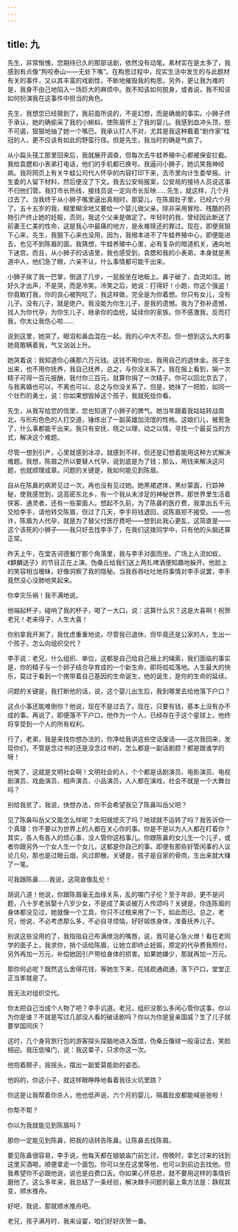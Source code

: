 ```yaml
---
---
---
```

title: 九
---




先生，非常惭愧，您期待已久的那部话剧，依然没有动笔。素材实在是太多了，我感到有点像“狗咬泰山——无处下嘴”。在构思过程中，现实生活中发生的与此题材有关的事件，又以其丰富的戏剧性，不断地摧毁我的构思。另外，更让我为难的是，我身不由己地陷入一场巨大的麻烦中。我不知该如何脱身，或者说，我不知该如何扮演我在这事件中担当的角色。

先生，我想您已经猜到了，我前面所说的，不是幻想，而是确凿的事实。小狮子终于承认，她的确偷采了我的小蝌蚪，使陈眉怀上了我的婴儿。我感到血冲头顶，怒不可遏，狠狠地抽了她一个嘴巴。我承认打人不对，尤其是我这种戴着“剧作家”桂冠的人，更不应该有如此的野蛮行径。但是先生，我当时的确是气疯了。

从小扁头筏工那里回来后，我就展开调查，但每次去牛蛙养殖中心都被保安拦截。我给袁腮和小表弟打电话，他们的手机都已换号。我逼问小狮子，她讥笑我神经病。我将网页上有关牛蛙公司代人怀孕的内容打印下来，去市里向计生委举报。计生委的人留下材料，然后便没了下文。我去公安局报案，公安局的接待人员说这事不归他们管。我打市长热线，接线员说一定向市长反映……先生，就这样，几个月过去了。当我终于从小狮子嘴里逼出真相时，那婴儿，在陈眉肚子里，已经六个月了。五十五岁的我，糊里糊涂地又要给一个婴儿做父亲。除非采用冒险、残酷的药物引产终止她的妊娠，否则，我这个父亲是做定了。年轻时的我，曾经因此断送了前妻王仁美的性命，这是我心中最痛的地方，是永难赎还的罪过。现在，即便我狠下心来，先生，我狠下心来也没用，因为，我根本进不了牛蛙养殖中心，即便能进去，也见不到陈眉的面。我猜想，牛蛙养殖中心里，必有复杂的暗道机关，通向地下迷宫。而且，从小狮子的话语里，我也感受到，袁腮和我的小表弟，本身就是黑道中人，他们急了眼，六亲不认，什么事情都可能干出来。

小狮子挨了我一巴掌，倒退了几步，一屁股坐在地板上。鼻子破了，血流如注。她好久才出声，不是哭，而是冷笑。冷笑之后，她说：打得好！小跑，你这个强盗！你竟敢打我，你的良心被狗吃了。我这样做，完全是为你着想。你只有女儿，没有儿子。没有儿子，就是绝户。我没能为你生儿子，是我的遗憾。我为了弥补遗憾，找人为你代孕，为你生儿子，继承你的血统，延续你的家族。你不感激我，反而打我，你太让我伤心啦……

说到这里，她哭了。眼泪和鼻血混在一起。我的心中大不忍。但一想到这么大的事她竟敢瞒着我，气又汹汹上升。

她哭着说：我知道你心痛那六万元钱。这钱不用你出，我用自己的退休金。孩子生出来，也不用你抚养，我自己抚养，总之，与你没关系了。我在报上看到，捐一次精子可得一百元报酬，我付你三百元，就算你捐了一次精子。你可以回北京去了，与我离婚也可以，不离也可以，总之与你没关系了。但是，她抹了一把脸，如同一个壮烈的勇士，说：你如果想毁掉这个孩子，我就死给你看。

先生，从我写给您的信里，您也知道了小狮子的脾气。她当年跟着我姑姑转战南北，与形形色色的人打交道，锤炼出了一副英雄加流氓的性格。这娘们儿，被惹急了，什么事都能干出来。我只有安抚，晓之以理，动之以情，寻找一个最妥当的方式，解决这个难题。

尽管一想到引产，心里就感到冰凉，就感到不祥，但还是幻想着能用这种方式解决难题。我想，陈眉之所以要替人代孕，说到底是为了钱；那么，用钱来解决这问题，也就顺理成章。问题的关键是，我如何能见到陈眉。

自从在陈鼻的病房见过一次，再也没有见过她。她黑裙遮体，黑纱蒙面，行踪神秘，使我感觉到，这高密东北乡，有一个我从未涉足的神秘世界。那世界里生活着侠客、通灵者，还有一些蒙面人。想起不久前，为了陈鼻的医疗费，我拿出五千元交给李手，请他转交陈眉，但过了几天，李手将钱退回，说陈眉拒不接受。——也许，陈眉为人代孕，就是为了替父付医疗费吧——想到此我心更乱，这简直是——这个该死的小狮子——我只好去找李手了，在我们这拨同学中，只有他的头脑还算正常。

昨天上午，在堂吉诃德餐厅那个角落里，我与李手对面而坐。广场上人流如蚁，《麒麟送子》的节目正在上演。伪桑丘给我们送上两扎啤酒便知趣地躲开。他脸上的笑容相当暧昧，好像洞察了我的隐秘。当我吞吞吐吐地将事情对李手说罢，李手竟然没心没肺地笑起来。

你幸灾乐祸！我不满地说。

他端起杯子，碰响了我的杯子，喝了一大口，说：这算什么灾？这是大喜啊！祝贺老兄！老来得子，人生大喜！

你别拿我开涮了，我忧虑重重地说，尽管我已退休，但毕竟还是公家的人，生出一个孩子，怎么向组织交代？

李手说：老兄，什么组织、单位，这都是自己给自己捆上的绳索，我们面临的事实是，你的精子与一个卵子结合孕育成的一个新生命，即将呱呱落地。人生最大的快乐，莫过于看到一个携带着自己基因的生命诞生，他的诞生，是你的生命的延续。

问题的关键是，我打断他的话，说，这个婴儿出生后，我到哪里去给他落下户口？

这点小事还能难倒你？他说，现在不是过去了，现在，只要有钱，基本上没有办不成的事。再说了，即便落不下户口，他作为一个人，已经存在于这个星球上，他终将享受到一个人的所有权利。

行了，老弟，我是来找你想办法的，你净给我讲这些空话废话——这次我回来，发现你们，不管是念过书的还是没念过书的，怎么都是一副话剧腔？都是跟谁学的呀！

他笑了，这就是文明社会啊！文明社会的人，个个都是话剧演员、电影演员、电视剧演员、戏曲演员、相声演员、小品演员，人人都在演戏，社会不就是一个大舞台吗？

别给我贫了，我说，快想办法，你不会希望我见了陈鼻叫岳父吧？

见了陈鼻叫岳父又能怎么样呢？太阳就熄灭了吗？地球就不运转了吗？我告诉你一个真理：你不要以为世界上的人都在关心你的事。你是不是以为人人都在盯着你？其实，各人有各人的烦心事，没人管你这档事儿。你跟陈鼻的女儿生一个儿子，或者你跟另外一个女人生一个女儿，这都是你自己的事。即便有那些好管闲事的人议论几句，那也是过眼云烟，风过即散。关键是，孩子是自家的骨肉，生出来就大赚了一笔。

可我跟陈鼻……我说，这简直像乱伦！

胡说八道！他说，你跟陈眉毫无血缘关系，乱的哪门子伦？至于年龄，更不是问题，八十岁老翁娶十八岁少女，不是成了美谈被万人传颂吗？关键是，你连陈眉的身体都没见过，她就像一个工具，你只不过租来用了一下，如此而已。总之，老兄，他说，不必考虑那么多，不必自寻烦恼，好好锻炼身体，准备抚养儿子。

别说这些没用的了，我指指自己布满燎泡的嘴唇，说，我可是心急火燎！看在老同学的面子上，我求你，捎个话给陈眉，让她立即终止妊娠，原定的代孕费我照付，另外再加一万元，补偿她因引产带给身体的损害。如果她嫌少，那就再加一万元。

那你何必呢？既然这么舍得花钱，等她生下来，花钱疏通疏通，落下户口，堂堂正正当爹就是了。

我无法对组织交代。

你太把自己当成个人物了吧？李手讥道。老兄，组织没那么多闲心管你这事。你以为你是谁？不就是写过几部没人看的破话剧吗？你以为你是皇亲国戚？生了儿子就要举国同庆？

这时，几个身背旅行包的游客探头探脑地进入饭馆，伪桑丘像球一般滚过去，笑脸相迎。我压低嗓门，说：我这辈子，只求你这一次。

他抱着膀子，摇摇头，摆出一副爱莫能助的姿态。

他妈的，你这小子，就这样眼睁睁地看着我往火坑里跳？

你这是让我帮着你杀人，他也低声说，六个月的婴儿，隔着肚皮都能喊爸爸啦！

你帮不帮？

你以为我就能见到陈眉吗？

那你一定能见到陈鼻，把我的话转告陈鼻。让陈鼻去找陈眉。

要见陈鼻很容易，李手说，他每天都在娘娘庙门前乞讨，傍晚时，拿乞讨来的钱到这里买酒喝，顺便拿走一个面包。你可以坐在这里等他，也可以到前边去找他。但我希望你不必跟他说，说也是白费口舌。你如果心怀慈悲，就不要用这样的事情折磨他了。这么多年来，我总结了一条经验，解决棘手问题的最上乘方法是：静观其变，顺水推舟。

好吧，我说，那就顺水推舟吧。

老兄，孩子满月时，我来设宴，咱们好好庆贺一番。